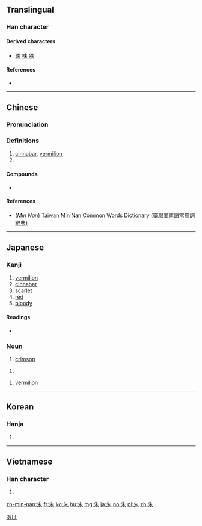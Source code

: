 ==Translingual==

===Han character===
{{Han char|rn=75|rad=木|as=02|sn=6|four=25900|canj=HJD|ids=⿰丿未}}

====Derived characters====
* [[珠]] [[株]] [[殊]]

====References====
* {{Han ref|kx=0509.130|dkj=14424|dj=0893.040|hdz=21154.030|uh=6731|ud=26417|bh=A6B6|bd=42678}}

----

==Chinese==
{{zh-forms}}

===Pronunciation===
{{zh-pron
|m=zhū,shū
|c=zyu1
|h=
|mn=chu
|w=
|mc=y
|oc=y
|ma=
|cat=n,pn
}}

===Definitions===
{{zh-hanzi}}

# [[cinnabar]], [[vermilion]]
# {{surname|lang=zh}}

====Compounds====
* {{zh-l|朱砂|cinnabar}}

====References====
* (''Min Nan'') [http://twblg.dict.edu.tw/holodict_new/result_detail.jsp?n_no=2451&curpage=1&sample=%E6%9C%B1&radiobutton=1&querytarget=1&limit=20&pagenum=1&rowcount=3 Taiwan Min Nan Common Words Dictionary (臺灣閩南語常用詞辭典)]

----

==Japanese==

===Kanji===
{{ja-kanji|grade=c|rs=木02}}

# [[vermilion]]
# [[cinnabar]]
# [[scarlet]]
# [[red]]
# [[bloody]]

====Readings====
* {{ja-readings|goon=[[す]] (su) {{non-joyo-reading}}|kanon=[[しゅ]] (shu)|kun=[[あか]] (aka), [[あけ]] (ake)}}

===Noun===
{{ja-noun|あけ}}

# [[crimson]]

{{ja-noun|あか}}

# {{alternative form of|赤|lang=ja}}

{{ja-noun|しゅ}}

# [[vermilion]]

[[Category:ja:Reds|あけ]]

----

==Korean==

===Hanja===
{{ko-hanja|hangeul=주|eumhun=|rv=ju|mr=chu|y=cwu}}

# {{defn|lang=ko|sort=木02}}

----

==Vietnamese==

===Han character===
{{vi-hantu|[[cho]], [[chẩu]], [[chõ]], [[chu]], [[chau]], [[châu]], [[choa]]|rs=木02}}

# {{defn|lang=vi|sort=木02}}

[[zh-min-nan:朱]]
[[fr:朱]]
[[ko:朱]]
[[hu:朱]]
[[mg:朱]]
[[ja:朱]]
[[no:朱]]
[[pl:朱]]
[[zh:朱]]
